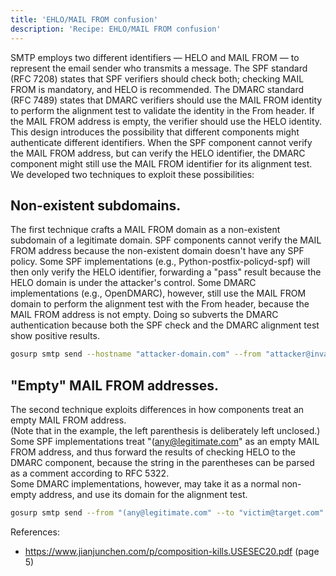 ```yaml
---
title: 'EHLO/MAIL FROM confusion'
description: 'Recipe: EHLO/MAIL FROM confusion'
---
```


SMTP employs two different identifiers — HELO and MAIL
FROM — to represent the email sender who transmits a message. The SPF standard (RFC 7208) states that SPF verifiers
should check both; checking MAIL FROM is mandatory, and
HELO is recommended. The DMARC standard (RFC 7489)
states that DMARC verifiers should use the MAIL FROM
identity to perform the alignment test to validate the identity
in the From header. If the MAIL FROM address is empty, the
verifier should use the HELO identity.
This design introduces the possibility that different components might authenticate different identifiers. When the SPF
component cannot verify the MAIL FROM address, but can
verify the HELO identifier, the DMARC component might
still use the MAIL FROM identifier for its alignment test. We
developed two techniques to exploit these possibilities:

## Non-existent subdomains.

The first technique crafts a MAIL FROM domain as a non-existent
subdomain of a legitimate domain.
SPF components cannot verify the MAIL FROM address because the non-existent
domain doesn't have any SPF policy. Some SPF implementations
(e.g., Python-postfix-policyd-spf) will then only verify
the HELO identifier, forwarding a "pass" result because the
HELO domain is under the attacker's control. Some DMARC
implementations (e.g., OpenDMARC), however, still use the
MAIL FROM domain to perform the alignment test with the
From header, because the MAIL FROM address is not empty.
Doing so subverts the DMARC authentication because both
the SPF check and the DMARC alignment test show positive
results.

```bash
gosurp smtp send --hostname "attacker-domain.com" --from "attacker@invalid-subdomain.usurped-domain.com" --to "victim@target.com" --body "Your email body" --subject "Your email subject"
```

## "Empty" MAIL FROM addresses.

The second technique exploits differences in how components treat an empty
MAIL FROM address.  
(Note that in the example, the left parenthesis is deliberately left unclosed.)  
Some SPF implementations treat "(any@legitimate.com" as an
empty MAIL FROM address, and thus forward the results
of checking HELO to the DMARC component, because the
string in the parentheses can be parsed as a comment according to RFC 5322.  
Some DMARC implementations, however, may take it as a normal non-empty address, and use
its domain for the alignment test.

```bash
gosurp smtp send --from "(any@legitimate.com" --to "victim@target.com" --body "Your email body" --subject "Your email subject"
```

References:

- https://www.jianjunchen.com/p/composition-kills.USESEC20.pdf (page 5)
